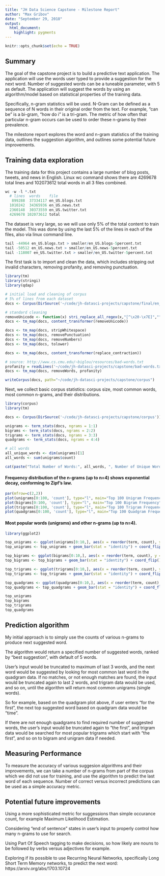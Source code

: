 ```yaml
---
title: "JH Data Science Capstone - Milestone Report"
author: "Max Gribov"
date: "September 29, 2018"
output: 
  html_document:
    highlight: pygments  
---
```


```r
knitr::opts_chunk$set(echo = TRUE)
```

## Summary

The goal of the capstone project is to build a predictive text application. The application will use the words user typed to provide a suggestion for the next word. Number of suggested words can be a tuneable parameter, with 5 as default. The application will suggest the words by using an algorithm/model based on statistical properties of the training data.

Specifically, n-gram statistics will be used. N-Gram can be defined as a sequence of N words in their original order from the text. For example, "can be" is a bi-gram, "how do i" is a tri-gram. The metric of how often that particular n-gram occurs can be used to order these n-grams by their prevalence. 

The milestone report explores the word and n-gram statistics of the training data, outlines the suggestion algorithm, and outlines some potential future improvements.


## Training data exploration

The training data for this project contains a large number of blog posts, tweets, and news in English.
Linux wc command shows there are 4269678 total lines and 102073612 total words in all 3 files combined.
```r
wc -w -l *.txt
  # lines  words    file  
   899288  37334117 en_US.blogs.txt
  1010242  34365936 en_US.news.txt
  2360148  30373559 en_US.twitter.txt
  4269678 102073612 total
```


The dataset is very large, so we will use only 5% of the total content to train the model.
This was done by using the last 5% of the lines in each of the files, also via linux command line.
```r
tail -44964 en_US.blogs.txt > smaller/en_US.blogs-5percent.txt
tail -50512 en_US.news.txt > smaller/en_US.news-5percent.txt
tail -118007 en_US.twitter.txt > smaller/en_US.twitter-5percent.txt   
```


The first task is to import and clean the data, which includes stripping out invalid characters, removing profanity, and removing punctuation.
```r
library(tm)
library(stringi)
library(qdap)

# initial load and cleaning of corpus
# 5% of lines from each dataset
docs <- Corpus(DirSource('~/code/jh-datasci-projects/capstone/final/en_US/smaller'))

# standard cleaning
removeUnicode <- function(x) stri_replace_all_regex(x,"[^\x20-\x7E]","")
docs <- tm_map(docs, content_transformer(removeUnicode))

docs <- tm_map(docs, stripWhitespace)
docs <- tm_map(docs, removePunctuation)
docs <- tm_map(docs, removeNumbers)
docs <- tm_map(docs, tolower)

docs <- tm_map(docs, content_transformer(replace_contraction))

# source: http://www.cs.cmu.edu/~biglou/resources/bad-words.txt
profanity = readLines('~/code/jh-datasci-projects/capstone/bad-words.txt')
docs <- tm_map(docs, removeWords, profanity)

writeCorpus(docs, path="~/code/jh-datasci-projects/capstone/corpus")
```


Next, we collect basic corpus statistics: corpus size, most common words, most common n-grams, and their distributions.
```r
library(corpus)
library(tm)

docs <- Corpus(DirSource('~/code/jh-datasci-projects/capstone/corpus'))

unigrams <- term_stats(docs, ngrams = 1:1)
bigrams <- term_stats(docs, ngrams = 2:2)
trigrams <- term_stats(docs, ngrams = 3:3)
quadgrams <- term_stats(docs, ngrams = 4:4)

# all words
all_unique_words <- dim(unigrams)[1]
all_words <- sum(unigrams$count)

cat(paste("Total Number of Words:", all_words, ", Number of Unique Words - Vocabulary:", all_unique_words))

```


#### Frequency distribution of the n-grams (up to n=4) shows exponential decay, conforming to Zipf's law.
```r
par(mfrow=c(2,2))
plot(unigrams[0:100, 'count'], type="l", main="Top 100 Unigram Frequency", ylab="Frequency", xlab="Term Rank")
plot(bigrams[0:100, 'count'], type="l", main="Top 100 Bigram Frequency", ylab="Frequency", xlab="Term Rank")
plot(trigrams[0:100, 'count'], type="l", main="Top 100 Trigram Frequency", ylab="Frequency", xlab="Term Rank")
plot(quadgrams[0:100, 'count'], type="l", main="Top 100 Quadgram Frequency", ylab="Frequency", xlab="Term Rank")
```


#### Most popular words (unigrams) and other n-grams (up to n=4).
```r
library(ggplot2)

top_unigrams <- ggplot(unigrams[0:10,], aes(x = reorder(term, count), y = count))
top_unigrams <- top_unigrams + geom_bar(stat = "identity") + coord_flip()  + labs(title = "Top 10 Unigrams")

top_bigrams <- ggplot(bigrams[0:10,], aes(x = reorder(term, count), y = count))
top_bigrams <- top_bigrams + geom_bar(stat = "identity") + coord_flip()  + labs(title = "Top 10 Bigrams")

top_trigrams <- ggplot(trigrams[0:10,], aes(x = reorder(term, count), y = count))
top_trigrams <- top_trigrams + geom_bar(stat = "identity") + coord_flip()  + labs(title = "Top 10 Trigrams")

top_quadgrams <- ggplot(quadgrams[0:10,], aes(x = reorder(term, count), y = count))
top_quadgrams <- top_quadgrams + geom_bar(stat = "identity") + coord_flip() + labs(title = "Top 10 Quadgrams")

top_unigrams
top_bigrams
top_trigrams
top_quadgrams
```


## Prediction algorithm

My initial approach is to simply use the counts of various n-grams to produce next suggested word.

The algorithm would return a specified number of suggested words, ranked by "best suggestion", with default of 5 words.

User's input would be truncated to maximum of last 3 words, and the next word would be suggested by looking for most common last word in the quadgram data. If no matches, or not enough matches are found, the input would be truncated again to last 2 words, and trigram data would be used, and so on, until the algorithm will return most common unigrams (single words). 

So for example, based on the quadgram plot above, if user enters "for the first", the next top suggested word based on quadgram data would be "time". 

If there are not enough quadgrams to find required number of suggested words, the user's input would be truncated again to "the first", and trigram data would be searched for most popular trigrams which start with "the first", and so on to bigram and unigram data if needed.


## Measuring Performance

To measure the accuracy of various suggesion algorithms and their improvements, we can take a number of n-grams from part of the corpus which we did not use for training, and use the algorithm to predict the last word of each sequence. Number of correct versus incorrect predictions can be used as a simple accuracy metric.


## Potential future improvements

Using a more sophisticated metric for suggessions than simple occurance count, for example Maximum Likelihood Estimation.

Considering "end of sentence" states in user's input to properly control how many n-grams to use for search.

Using Part Of Speech tagging to make decisions, so how likely are nouns to be followed by verbs versus adjectives for example.

Exploring if its possible to use Recurring Neural Networks, specifically Long Short Term Memory networks, to predict the next word: https://arxiv.org/abs/1703.10724



